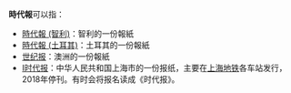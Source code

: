 '''時代報'''可以指：
*[[時代報_(智利)|時代報 (智利)]]：智利的一份報紙
*[[時代報_(土耳其)|時代報 (土耳其)]]：土耳其的一份報紙
*[[世纪报|世纪报]]：澳洲的一份報紙
*[[I时代报|I时代报]]：中华人民共和国上海市的一份报纸，主要在[[上海地铁|上海地铁]]各车站发行，2018年停刊。有时会将报名读成《时代报》。

{{消歧義|Cat=三字消歧義}}